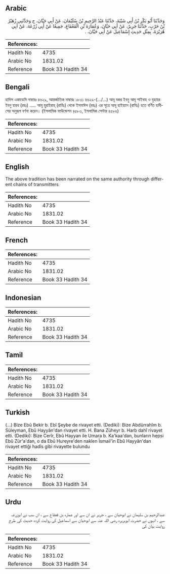 ## Arabic


<div dir="rtl" lang="ar" style={{fontSize:'larger',backgroundColor:'#f8f9fa',padding:20}}>
وَحَدَّثَنَا أَبُو بَكْرِ بْنُ أَبِي شَيْبَةَ، حَدَّثَنَا عَبْدُ الرَّحِيمِ بْنُ سُلَيْمَانَ، عَنْ أَبِي حَيَّانَ، ح وَحَدَّثَنِي زُهَيْرُ بْنُ حَرْبٍ، حَدَّثَنَا جَرِيرٌ، عَنْ أَبِي حَيَّانَ، وَعُمَارَةَ بْنِ الْقَعْقَاعِ، جَمِيعًا عَنْ أَبِي زُرْعَةَ، عَنْ أَبِي هُرَيْرَةَ، بِمِثْلِ حَدِيثِ إِسْمَاعِيلَ عَنْ أَبِي حَيَّانَ، ‏.‏
</div>
<div style={{backgroundColor:'#f8f9fa',padding:20, marginBottom: 10}}><table> <thead> <tr> <th>References:</th> <th></th> </tr> </thead> <tbody><tr><td>Hadith No</td><td>4735</td></tr><tr><td>Arabic No</td><td>1831.02</td></tr><tr><td>Reference</td><td>Book 33 Hadith 34</td></tr></tbody></table></div>

## Bengali


<div dir="ltr" lang="bn" style={{fontSize:'larger',backgroundColor:'#f8f9fa',padding:20}}>
হাদিস একাডেমি নাম্বারঃ ৪৬২৯, আন্তর্জাতিক নাম্বারঃ ১৮৩১ ৪৬২৯-(.../...) আবূ বকর ইবনু আবূ শাইবাহ ও যুহায়র ইবনু হারব (রহঃ) ..... আবূ হুরাইরাহ্ (রাযিঃ) থেকে ইসমাঈল (রহঃ) এর সূত্রে আবূ হাইয়্যান (রাযিঃ) হতে বর্ণিত হাদীসের অনুরূপ বর্ণনা করেন। (ইসলামিক ফাউন্ডেশন ৪৫৮৩, ইসলামিক সেন্টার ৪৫৮৬)
</div>
<div style={{backgroundColor:'#f8f9fa',padding:20, marginBottom: 10}}><table> <thead> <tr> <th>References:</th> <th></th> </tr> </thead> <tbody><tr><td>Hadith No</td><td>4735</td></tr><tr><td>Arabic No</td><td>1831.02</td></tr><tr><td>Reference</td><td>Book 33 Hadith 34</td></tr></tbody></table></div>

## English


<div dir="ltr" lang="en" style={{fontSize:'larger',backgroundColor:'#f8f9fa',padding:20}}>
The above tradition has been narrated on the same authority through different chains of transmitters
</div>
<div style={{backgroundColor:'#f8f9fa',padding:20, marginBottom: 10}}><table> <thead> <tr> <th>References:</th> <th></th> </tr> </thead> <tbody><tr><td>Hadith No</td><td>4735</td></tr><tr><td>Arabic No</td><td>1831.02</td></tr><tr><td>Reference</td><td>Book 33 Hadith 34</td></tr></tbody></table></div>

## French


<div dir="ltr" lang="fr" style={{fontSize:'larger',backgroundColor:'#f8f9fa',padding:20}}>

</div>
<div style={{backgroundColor:'#f8f9fa',padding:20, marginBottom: 10}}><table> <thead> <tr> <th>References:</th> <th></th> </tr> </thead> <tbody><tr><td>Hadith No</td><td>4735</td></tr><tr><td>Arabic No</td><td>1831.02</td></tr><tr><td>Reference</td><td>Book 33 Hadith 34</td></tr></tbody></table></div>

## Indonesian


<div dir="ltr" lang="id" style={{fontSize:'larger',backgroundColor:'#f8f9fa',padding:20}}>

</div>
<div style={{backgroundColor:'#f8f9fa',padding:20, marginBottom: 10}}><table> <thead> <tr> <th>References:</th> <th></th> </tr> </thead> <tbody><tr><td>Hadith No</td><td>4735</td></tr><tr><td>Arabic No</td><td>1831.02</td></tr><tr><td>Reference</td><td>Book 33 Hadith 34</td></tr></tbody></table></div>

## Tamil


<div dir="ltr" lang="ta" style={{fontSize:'larger',backgroundColor:'#f8f9fa',padding:20}}>

</div>
<div style={{backgroundColor:'#f8f9fa',padding:20, marginBottom: 10}}><table> <thead> <tr> <th>References:</th> <th></th> </tr> </thead> <tbody><tr><td>Hadith No</td><td>4735</td></tr><tr><td>Arabic No</td><td>1831.02</td></tr><tr><td>Reference</td><td>Book 33 Hadith 34</td></tr></tbody></table></div>

## Turkish


<div dir="ltr" lang="tr" style={{fontSize:'larger',backgroundColor:'#f8f9fa',padding:20}}>
(…) Bize Ebû Bekir b. Ebî Şeybe de rivayet etti. (Dediki): Bize Abdürrahîm b. Süleyman, Ebû Hayyân'dan rivayet etti. H. Bana Züheyr b. Harb dahî rivayet etti. (Dediki): Bize Cerîr, Ebû Hayyan ile Umara b. Ka'kaa'dan, bunların hepsi Ebû Zür'a'dan, o da Ebû Hureyre'den naklen İsmail'in Ebû Hayyân'dan rivayet ettiği hadîs gibi rivayette bulundu
</div>
<div style={{backgroundColor:'#f8f9fa',padding:20, marginBottom: 10}}><table> <thead> <tr> <th>References:</th> <th></th> </tr> </thead> <tbody><tr><td>Hadith No</td><td>4735</td></tr><tr><td>Arabic No</td><td>1831.02</td></tr><tr><td>Reference</td><td>Book 33 Hadith 34</td></tr></tbody></table></div>

## Urdu


<div dir="rtl" lang="ur" style={{fontSize:'larger',backgroundColor:'#f8f9fa',padding:20}}>
عبدالرحیم بن سلیمان نے ابوحیان سے ، جریر نے ان سے اور عمارہ بن قعقاع سے ، ان سب نے ابوزرعہ سے ، انہوں نے حضرت ابوہریرہ رضی اللہ عنہ سے ابوحیان سے اسماعیل کی روایت کردہ حدیث کی طرح روایت بیان کی
</div>
<div style={{backgroundColor:'#f8f9fa',padding:20, marginBottom: 10}}><table> <thead> <tr> <th>References:</th> <th></th> </tr> </thead> <tbody><tr><td>Hadith No</td><td>4735</td></tr><tr><td>Arabic No</td><td>1831.02</td></tr><tr><td>Reference</td><td>Book 33 Hadith 34</td></tr></tbody></table></div>